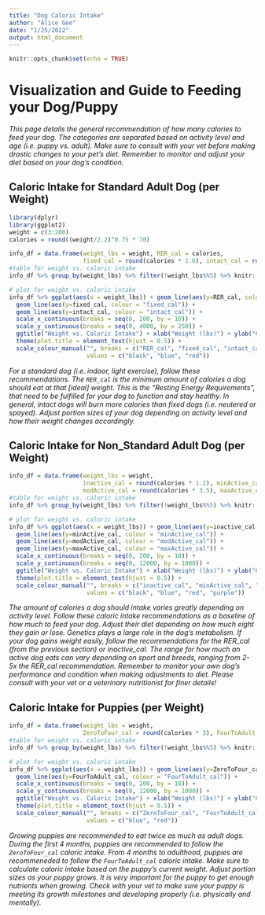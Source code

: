 ```yaml
---
title: "Dog Caloric Intake"
author: "Alice Gee"
date: "1/25/2022"
output: html_document
---
```


```r
knitr::opts_chunk$set(echo = TRUE)
```

# Visualization and Guide to Feeding your Dog/Puppy
*This page details the general recommendation of how many calories to feed your dog. The categories are separated based on activity level and age (i.e. puppy vs. adult). Make sure to consult with your vet before making drastic changes to your pet's diet. Remember to monitor and adjust your diet based on your dog's condition.*

## Caloric Intake for Standard Adult Dog (per Weight)
```r
library(dplyr)
library(ggplot2)
weight = c(3:200)
calories = round((weight/2.2)^0.75 * 70)

info_df = data.frame(weight_lbs = weight, RER_cal = calories, 
                     fixed_cal = round(calories * 1.6), intact_cal = round(calories * 1.8))
#table for weight vs. caloric intake 
info_df %>% group_by(weight_lbs) %>% filter(!weight_lbs%%5) %>% knitr::kable()

# plot for weight vs. caloric intake 
info_df %>% ggplot(aes(x = weight_lbs)) + geom_line(aes(y=RER_cal, colour = "RER_cal")) + 
  geom_line(aes(y=fixed_cal, colour = "fixed_cal")) + 
  geom_line(aes(y=intact_cal, colour = "intact_cal")) + 
  scale_x_continuous(breaks = seq(0, 200, by = 10)) +
  scale_y_continuous(breaks = seq(0, 4000, by = 250)) +
  ggtitle("Weight vs. Caloric Intake") + xlab("Weight (lbs)") + ylab("Calories (kcal)") + 
  theme(plot.title = element_text(hjust = 0.5)) + 
  scale_colour_manual("", breaks = c("RER_cal", "fixed_cal", "intact_cal"), 
                      values = c("black", "blue", "red"))
```

*For a standard dog (i.e. indoor, light exercise), follow these recommendations. The `RER_cal` is the minimum amount of calories a dog should eat at that [ideal] weight. This is the "Resting Energy Requirements", that need to be fulfilled for your dog to function and stay healthy. In general, intact dogs will burn more calories than fixed dogs (i.e. neutered or spayed). Adjust portion sizes of your dog depending on activity level and how their weight changes accordingly.*


## Caloric Intake for Non_Standard Adult Dog (per Weight)
```r
info_df = data.frame(weight_lbs = weight, 
                     inactive_cal = round(calories * 1.2), minActive_cal = round(calories * 2), 
                     modActive_cal = round(calories * 3.5), maxActive_cal = round(calories*5))
#table for weight vs. caloric intake 
info_df %>% group_by(weight_lbs) %>% filter(!weight_lbs%%5) %>% knitr::kable()

# plot for weight vs. caloric intake 
info_df %>% ggplot(aes(x = weight_lbs)) + geom_line(aes(y=inactive_cal, colour = "inactive_cal")) +
  geom_line(aes(y=minActive_cal, colour = "minActive_cal")) + 
  geom_line(aes(y=modActive_cal, colour = "modActive_cal")) + 
  geom_line(aes(y=maxActive_cal, colour = "maxActive_cal")) + 
  scale_x_continuous(breaks = seq(0, 200, by = 10)) +
  scale_y_continuous(breaks = seq(0, 12000, by = 1000)) +
  ggtitle("Weight vs. Caloric Intake") + xlab("Weight (lbs)") + ylab("Calories (kcal)") + 
  theme(plot.title = element_text(hjust = 0.5)) + 
  scale_colour_manual("", breaks = c("inactive_cal", "minActive_cal", "modActive_cal", "maxActive_cal"), 
                      values = c("black", "blue", "red", "purple"))
```

*The amount of calories a dog should intake varies greatly depending on activity level. Follow these caloric intake recommendations as a baseline of how much to feed your dog. Adjust their diet depending on how much eight they gain or lose. Genetics plays a large role in the dog's metabolism. If your dog gains weight easily, follow the recommendations for the RER_cal (from the previous section) or inactive_cal. The range for how much an active dog eats can vary depending on sport and breeds, ranging from 2-5x the RER_cal recommendation. Remember to monitor your own dog's performance and condition when making adjustments to diet. Please consult with your vet or a veterinary nutritionist for finer details! *

## Caloric Intake for Puppies (per Weight)
```r
info_df = data.frame(weight_lbs = weight, 
                     ZeroToFour_cal = round(calories * 3), FourToAdult_cal = round(calories * 2))
#table for weight vs. caloric intake 
info_df %>% group_by(weight_lbs) %>% filter(!weight_lbs%%5) %>% knitr::kable()

# plot for weight vs. caloric intake 
info_df %>% ggplot(aes(x = weight_lbs)) + geom_line(aes(y=ZeroToFour_cal, colour = "ZeroToFour_cal")) +
  geom_line(aes(y=FourToAdult_cal, colour = "FourToAdult_cal")) + 
  scale_x_continuous(breaks = seq(0, 200, by = 10)) +
  scale_y_continuous(breaks = seq(0, 12000, by = 1000)) +
  ggtitle("Weight vs. Caloric Intake") + xlab("Weight (lbs)") + ylab("Calories (kcal)") + 
  theme(plot.title = element_text(hjust = 0.5)) + 
  scale_colour_manual("", breaks = c("ZeroToFour_cal", "FourToAdult_cal"), 
                      values = c("blue", "red"))
```

*Growing puppies are recommended to eat twice as much as adult dogs. During the first 4 months, puppies are recommended to follow the `ZeroToFour_cal` caloric intake. From 4 months to adulthood, puppies are recommeneded to follow the `FourToAdult_cal` caloric intake. Make sure to calculate caloric intake based on the puppy's current weight. Adjust portion sizes as your puppy grows. It is very important for the puppy to get enough nutrients when growing. Check with your vet to make sure your puppy is meeting its growth milestones and developing properly (i.e. physically and mentally).* 



